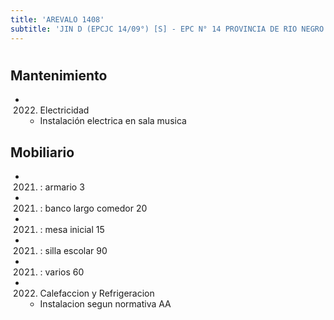 ```yaml
---
title: 'AREVALO 1408'
subtitle: 'JIN D (EPCJC 14/09°) [S] - EPC N° 14 PROVINCIA DE RIO NEGRO - CENOF CENTRO AREVALO'
---
```


#


## Mantenimiento

*  (2022) Electricidad 
    + Instalación electrica en sala musica


## Mobiliario

*  (2021) : armario 3 

*  (2021) : banco largo comedor 20 

*  (2021) : mesa inicial 15 

*  (2021) : silla escolar 90 

*  (2021) : varios 60 




*  (2022) Calefaccion y Refrigeracion 
    + Instalacion segun normativa AA



